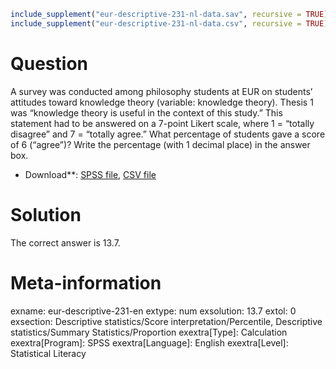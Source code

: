 ```r
include_supplement("eur-descriptive-231-nl-data.sav", recursive = TRUE)
include_supplement("eur-descriptive-231-nl-data.csv", recursive = TRUE)
```

Question
========
A survey was conducted among philosophy students at EUR on students' attitudes toward knowledge theory (variable: knowledge theory). Thesis 1 was "knowledge theory is useful in the context of this study." This statement had to be answered on a 7-point Likert scale, where 1 = "totally disagree" and 7 = "totally agree." What percentage of students gave a score of 6 ("agree")? Write the percentage (with 1 decimal place) in the answer box.

* Download**: [SPSS file](eur-descriptive-231-nl-data.sav), [CSV file](eur-descriptive-231-nl-data.csv)


Solution
========
The correct answer is 13.7.

Meta-information
================
exname: eur-descriptive-231-en
extype: num
exsolution: 13.7
extol: 0
exsection: Descriptive statistics/Score interpretation/Percentile, Descriptive statistics/Summary Statistics/Proportion
exextra[Type]: Calculation
exextra[Program]: SPSS
exextra[Language]: English
exextra[Level]: Statistical Literacy
